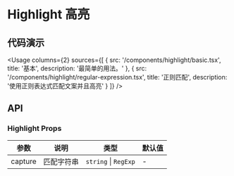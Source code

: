 
# Highlight 高亮

## 代码演示

<Usage
  columns={2}
  sources={[
    {
      src: '/components/highlight/basic.tsx',
      title: '基本',
      description: '最简单的用法。'
    },
    {
      src: '/components/highlight/regular-expression.tsx',
      title: '正则匹配',
      description: '使用正则表达式匹配文案并且高亮'
    }
  ]}
/>

## API

### Highlight Props

| 参数    | 说明       | 类型                 | 默认值 |
| ------- | ---------- | -------------------- | ------ |
| capture | 匹配字符串 | `string` \| `RegExp` | -      |
